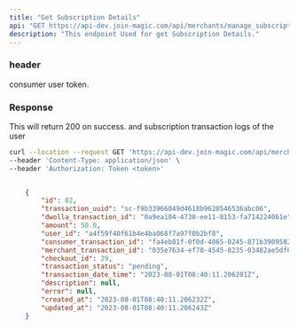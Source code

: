 ```yaml
---
title: "Get Subscription Details"
api: "GET https://api-dev.join-magic.com/api/merchants/manage_subscription/get_subscription_details/"
description: "This endpoint Used for get Subscription Details."
---
```


### header
<ParamField header="Authorization" type="string">
  consumer user token.
</ParamField>


### Response

<ResponseField name="success" type="number">
  This will return 200 on success.
  and subscription transaction logs of the user
</ResponseField>

<RequestExample>

```bash Example Request
curl --location --request GET 'https://api-dev.join-magic.com/api/merchants/manage_subscription/get_subscription_details/' \
--header 'Content-Type: application/json' \
--header 'Authorization: Token <token>'
```

</RequestExample>

<ResponseExample>

```json Response

    {
        "id": 82,
        "transaction_uuid": "sc-f9b33966049d4618b9620546536abc06",
        "dwolla_transaction_id": "0a9ea104-4730-ee11-8153-fa714224061e",
        "amount": 50.0,
        "user_id": "a4f59f40f61b4e4ba068f7a97f0b2bf8",
        "consumer_transaction_id": "fa4eb81f-0f0d-4865-8245-871b3909582b",
        "merchant_transaction_id": "035e7634-ef70-4545-8235-03482ae5df67",
        "checkout_id": 29,
        "transaction_status": "pending",
        "transaction_date_time": "2023-08-01T08:40:11.206201Z",
        "description": null,
        "error": null,
        "created_at": "2023-08-01T08:40:11.206232Z",
        "updated_at": "2023-08-01T08:40:11.206243Z"
    }

```

</ResponseExample>
